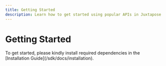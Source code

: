 ```yaml
---
title: Getting Started
description: Learn how to get started using popular APIs in Juxtapose
---
```



# Getting Started

<Callout type="info">
    To get started, please kindly install required dependencies in the [Installation Guide](/sdk/docs/installation).
</Callout>


<Cards num={2}>
  <Card icon={""} title="RTM - Pose Estimator" arrow={true} href="/sdk/docs/getting-started/rtm" />
  <Card icon={""} title="Tapnet - Point Tracker" arrow={true} href="/sdk/docs/getting-started/Tapnet" />
</Cards>



